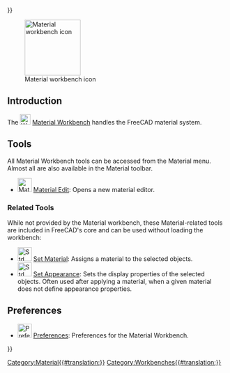<languages/>
{{UnfinishedDocu{{#translation:}}}}
<translate>

<!--T:1-->
{{Docnav
|[[Inspection_Workbench|Inspection Workbench]]
|[[Mesh_Workbench|Mesh Workbench]]
|IconL=Workbench_Inspection.svg
|IconR=Workbench_Mesh.svg
}}

<!--T:2-->
[[Image:Workbench_Material.svg|thumb|128px|Material workbench icon]]

== Introduction == <!--T:3-->

<!--T:4-->
{{Version|1.0}}

<!--T:5-->
The [[Image:Workbench_Material.svg|24px]] [[Material_Workbench|Material Workbench]] handles the FreeCAD material system.

== Tools == <!--T:6-->

<!--T:12-->
All Material Workbench tools can be accessed from the Material menu. Almost all are also available in the Material toolbar.

<!--T:9-->
* [[Image:Material_Edit.svg|32px]] [[Material_Edit|Material Edit]]: Opens a new material editor.

=== Related Tools ===

While not provided by the Material workbench, these Material-related tools are included in FreeCAD's core and can be used without loading the workbench:

* [[Image:Std_SetMaterial.svg|32px]] [[Std_SetMaterial|Set Material]]: Assigns a material to the selected objects.
* [[Image:Std_SetAppearance.svg|32px]] [[Std_SetAppearance|Set Appearance]]: Sets the display properties of the selected objects. Often used after applying a material, when a given material does not define appearance properties.

== Preferences == <!--T:10-->

<!--T:11-->
* [[File:Preferences-material.svg|32px]] [[Material_Preferences|Preferences]]: Preferences for the Material Workbench.

<!--T:8-->
{{Docnav
|[[Inspection_Workbench|Inspection Workbench]]
|[[Mesh_Workbench|Mesh Workbench]]
|IconL=Workbench_Inspection.svg
|IconR=Workbench_Mesh.svg
}}

</translate>
[[Category:Material{{#translation:}}]]
{{Userdocnavi{{#translation:}}}}
[[Category:Workbenches{{#translation:}}]]